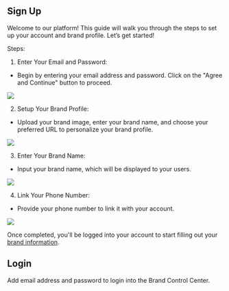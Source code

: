 ## Sign Up

Welcome to our platform! This guide will walk you through the steps to set up your account and brand profile. Let’s get started! 
  
Steps:

1.  Enter Your Email and Password:
    

-   Begin by entering your email address and password. Click on the "Agree and Continue" button to proceed.  
      
![](https://lh7-rt.googleusercontent.com/docsz/AD_4nXc0nCrVyZmTGgZh6i8VVw58URSRR1QzP9xE6RK6bmRVbqzBiyOIrjdO0byqIRnweF1xF9uqNRyffbOq3x7LtSZpesdBKN7-ZfJLMHmHqTvu3deyz7mohjdzp_94EFrraQRKPvPOqxfe16fi9lh3XtFfNelv?key=rR3uHeTCIW0Qf0ZlmWCWXw)

2.  Setup Your Brand Profile:
    
-   Upload your brand image, enter your brand name, and choose your preferred URL to personalize your brand profile.  
      
![](https://lh7-rt.googleusercontent.com/docsz/AD_4nXfLvlz66QTbJl4PcpVPZAadmgHbmZ2odiZYBANVMiY39pBzyO9ORnEIMDSot5JHE0_P8tA3dOTRRlkLResaNWRe9C0KcRqiLR7ZZqQKUj8DNKRSnjSFkhIBpmvBpNzwdd_M_VrjI7TTBX8S46sYy8HCxs5I?key=rR3uHeTCIW0Qf0ZlmWCWXw)


3.  Enter Your Brand Name:
    
-   Input your brand name, which will be displayed to your users. 

![](https://lh7-rt.googleusercontent.com/docsz/AD_4nXdJPwJZENaMXkjMcalvDKMeBfyLAp2F4qO7r5siWgat6MOJdNCXUc_pgRnfUjpbDIZ5A4l04jmHlD7bSiaQZutTUcv-YAlh3naHlXNIwAG7yglo_tBqKYZS-FAAavc4OBlMUvqkvro1MnEfiKTz2UVFwNw?key=rR3uHeTCIW0Qf0ZlmWCWXw)    

4.  Link Your Phone Number:  

-   Provide your phone number to link it with your account.  

![](https://lh7-rt.googleusercontent.com/docsz/AD_4nXfgOlzFW815JDgIuMipMCybl_EPUhYfFVPG3EoJFN68Soy5SaOPf0KpGRA5K0ClzbIcX8Px60DGnLD43NpydwoscHOvCtM9HFePpoNXp9T6cf0Jp4UbxskjW4w3Q-dfD9g1eOj4Xg-gll0DGRqeaMRmGwXg?key=rR3uHeTCIW0Qf0ZlmWCWXw)

Once completed, you'll be logged into your account to start filling out your [brand information](http://interlink).

## Login

Add email address and password to login into the Brand Control Center.
